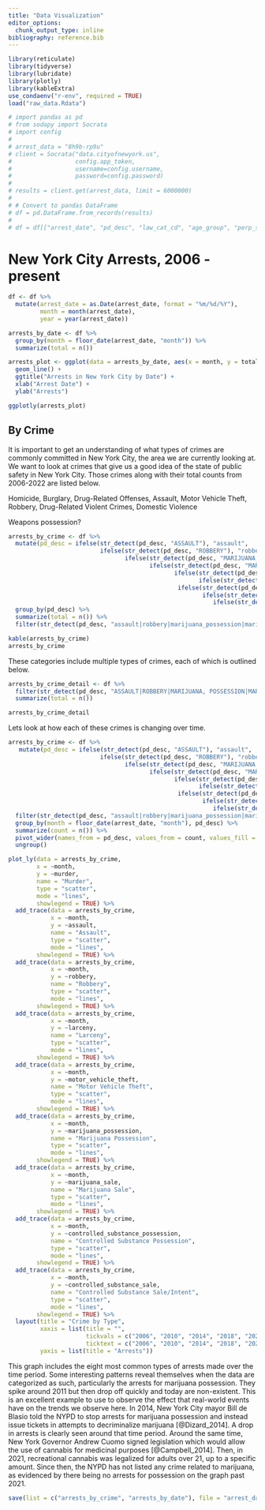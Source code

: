 ```yaml
---
title: "Data Visualization"
editor_options: 
  chunk_output_type: inline
bibliography: reference.bib
---
```


```r
library(reticulate)
library(tidyverse)
library(lubridate)
library(plotly)
library(kableExtra)
use_condaenv("r-env", required = TRUE)
load("raw_data.Rdata")
```

```python
# import pandas as pd
# from sodapy import Socrata
# import config
# 
# arrest_data = "8h9b-rp9u"
# client = Socrata("data.cityofnewyork.us",
#                  config.app_token,
#                  username=config.username,
#                  password=config.password)
# 
# results = client.get(arrest_data, limit = 6000000)
# 
# # Convert to pandas DataFrame
# df = pd.DataFrame.from_records(results)
# 
# df = df[["arrest_date", "pd_desc", "law_cat_cd", "age_group", "perp_sex", "perp_race"]]
```

# New York City Arrests, 2006 - present

```r
df <- df %>%
  mutate(arrest_date = as.Date(arrest_date, format = "%m/%d/%Y"),
         month = month(arrest_date),
         year = year(arrest_date))

arrests_by_date <- df %>%
  group_by(month = floor_date(arrest_date, "month")) %>%
  summarize(total = n())

arrests_plot <- ggplot(data = arrests_by_date, aes(x = month, y = total)) +
  geom_line() +
  ggtitle("Arrests in New York City by Date") +
  xlab("Arrest Date") +
  ylab("Arrests")

ggplotly(arrests_plot)
```

## By Crime

It is important to get an understanding of what types of crimes are commonly committed in New York City, the area we are currently looking at. We want to look at crimes that give us a good idea of the state of public safety in New York City. Those crimes along with their total counts from 2006-2022 are listed below.

Homicide, Burglary, Drug-Related Offenses, Assault, Motor Vehicle Theft, Robbery, Drug-Related Violent Crimes, Domestic Violence

Weapons possession?

```r
arrests_by_crime <- df %>%
  mutate(pd_desc = ifelse(str_detect(pd_desc, "ASSAULT"), "assault",
                          ifelse(str_detect(pd_desc, "ROBBERY"), "robbery", 
                                 ifelse(str_detect(pd_desc, "MARIJUANA, POSSESSION"), "marijuana_possession",
                                        ifelse(str_detect(pd_desc, "MARIJUANA, SALE"), "marijuana_sale",
                                               ifelse(str_detect(pd_desc, "CE,P|NCE, P"), "controlled_substance_possession",
                                                      ifelse(str_detect(pd_desc, "E,I|CE, I|E,S|E, S"), "controlled_substance_sale",
                                                ifelse(str_detect(pd_desc, "MURDER,UNCLASSIFIED"), "murder", 
                                                       ifelse(str_detect(pd_desc, "AUTO"), "motor_vehicle_theft",
                                                          ifelse(str_detect(pd_desc, "LARCENY"), "larceny", pd_desc)))))))))) %>%
  group_by(pd_desc) %>%
  summarize(total = n()) %>% 
  filter(str_detect(pd_desc, "assault|robbery|marijuana_possession|marijuana_sale|controlled|substance_possession|controlled_substance_sale|murder|motor_vehicle_theft|larceny"))

kable(arrests_by_crime)
arrests_by_crime
```

These categories include multiple types of crimes, each of which is outlined below.

```r
arrests_by_crime_detail <- df %>%
  filter(str_detect(pd_desc, "ASSAULT|ROBBERY|MARIJUANA, POSSESSION|MARIJUANA, SALE|CE,P|NCE, PE,I|CE, I|E,S|E, S|MURDER,UNCLASSIFIED|AUTO|LARCENY")) %>% group_by(pd_desc) %>%
  summarize(total = n())

arrests_by_crime_detail
```


Lets look at how each of these crimes is changing over time.

```r
arrests_by_crime <- df %>%
   mutate(pd_desc = ifelse(str_detect(pd_desc, "ASSAULT"), "assault",
                          ifelse(str_detect(pd_desc, "ROBBERY"), "robbery", 
                                 ifelse(str_detect(pd_desc, "MARIJUANA, POSSESSION"), "marijuana_possession",
                                        ifelse(str_detect(pd_desc, "MARIJUANA, SALE"), "marijuana_sale",
                                               ifelse(str_detect(pd_desc, "CE,P|NCE, P"), "controlled_substance_possession",
                                                      ifelse(str_detect(pd_desc, "E,I|CE, I|E,S|E, S"), "controlled_substance_sale",
                                                ifelse(str_detect(pd_desc, "MURDER,UNCLASSIFIED"), "murder", 
                                                       ifelse(str_detect(pd_desc, "AUTO"), "motor_vehicle_theft",
                                                          ifelse(str_detect(pd_desc, "LARCENY"), "larceny", pd_desc)))))))))) %>%
  filter(str_detect(pd_desc, "assault|robbery|marijuana_possession|marijuana_sale|controlled|substance_possession|controlled_substance_sale|murder|motor_vehicle_theft|larceny")) %>%
  group_by(month = floor_date(arrest_date, "month"), pd_desc) %>%
  summarize(count = n()) %>%
  pivot_wider(names_from = pd_desc, values_from = count, values_fill = 0) %>%
  ungroup()
```

```r
plot_ly(data = arrests_by_crime, 
        x = ~month, 
        y = ~murder, 
        name = "Murder",
        type = "scatter", 
        mode = "lines",
        showlegend = TRUE) %>%
  add_trace(data = arrests_by_crime, 
            x = ~month, 
            y = ~assault, 
            name = "Assault",
            type = "scatter",
            mode = "lines",
        showlegend = TRUE) %>%
  add_trace(data = arrests_by_crime, 
            x = ~month, 
            y = ~robbery, 
            name = "Robbery",
            type = "scatter",
            mode = "lines",
        showlegend = TRUE) %>%
  add_trace(data = arrests_by_crime, 
            x = ~month, 
            y = ~larceny, 
            name = "Larceny",
            type = "scatter",
            mode = "lines",
        showlegend = TRUE) %>%
  add_trace(data = arrests_by_crime, 
            x = ~month, 
            y = ~motor_vehicle_theft, 
            name = "Motor Vehicle Theft",
            type = "scatter",
            mode = "lines",
        showlegend = TRUE) %>%
  add_trace(data = arrests_by_crime, 
            x = ~month, 
            y = ~marijuana_possession, 
            name = "Marijuana Possession",
            type = "scatter",
            mode = "lines",
        showlegend = TRUE) %>%
  add_trace(data = arrests_by_crime, 
            x = ~month, 
            y = ~marijuana_sale, 
            name = "Marijuana Sale",
            type = "scatter",
            mode = "lines",
        showlegend = TRUE) %>%
  add_trace(data = arrests_by_crime, 
            x = ~month, 
            y = ~controlled_substance_possession, 
            name = "Controlled Substance Possession",
            type = "scatter",
            mode = "lines",
        showlegend = TRUE) %>%
  add_trace(data = arrests_by_crime, 
            x = ~month, 
            y = ~controlled_substance_sale, 
            name = "Controlled Substance Sale/Intent",
            type = "scatter",
            mode = "lines",
        showlegend = TRUE) %>%
  layout(title = "Crime by Type",
         xaxis = list(title = "",
                      tickvals = c("2006", "2010", "2014", "2018", "2022"),
                      ticktext = c("2006", "2010", "2014", "2018", "2022")),
         yaxis = list(title = "Arrests"))
```

This graph includes the eight most common types of arrests made over the time period. Some interesting patterns reveal themselves when the data are categorized as such, particularly the arrests for marijuana possession. They spike around 2011 but then drop off quickly and today are non-existent. This is an excellent example to use to observe the effect that real-world events have on the trends we observe here. In 2014, New York City mayor Bill de Blasio told the NYPD to stop arrests for marijuana possession and instead issue tickets in attempts to decriminalize marijuana [@Dizard_2014]. A drop in arrests is clearly seen around that time period. Around the same time, New York Governor Andrew Cuomo signed legislation which would allow the use of cannabis for medicinal purposes [@Campbell_2014]. Then, in 2021, recreational cannabis was legalized for adults over 21, up to a specific amount. Since then, the NYPD has not listed any crime related to marijuana, as evidenced by there being no arrests for possession on the graph past 2021.

```r
save(list = c("arrests_by_crime", "arrests_by_date"), file = "arrest_data.Rdata")
```
